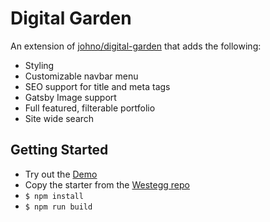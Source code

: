 # Digital Garden

An extension of [johno/digital-garden](https://github.com/johno/digital-garden) that adds the following:

- Styling
- Customizable navbar menu
- SEO support for title and meta tags
- Gatsby Image support
- Full featured, filterable portfolio
- Site wide search

## Getting Started

- Try out the [Demo](http://digitalgarden.westegg.xyz)
- Copy the starter from the [Westegg repo](http://repo.westegg.xyz/tree/master/starters/westegg-digital-garden)
- `$ npm install`
- `$ npm run build`
